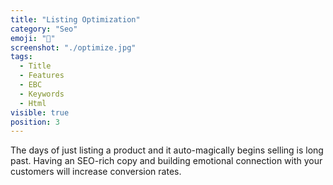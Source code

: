 ```yaml
---
title: "Listing Optimization"
category: "Seo"
emoji: "📝"
screenshot: "./optimize.jpg"
tags:
  - Title
  - Features
  - EBC
  - Keywords
  - Html
visible: true
position: 3
---
```


The days of just listing a product and it auto-magically begins selling is long past. Having an SEO-rich copy and building emotional connection with your customers will increase conversion rates.
